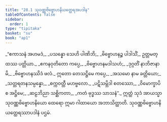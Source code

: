 ```yaml
---
title: "28.1 သုဝဏ္ဏဗိဗ္ဗောဟနိယတ္ထေရအပဒါန"
tableOfContents: false
sidebar:
  order: 1
type: "tipitaka"
basket: "su"
book: "ap1"
---
```



<DynamicBreadcrumb />

<Division number="1" book="ap1">

<Paragraph number="3223" type="verses" book="ap1">
_“ဧကာသနံ အဟမဒံ,_  
_ပသန္နော သေဟိ ပါဏိဘိ;_  
_ဗိဗ္ဗောဟနဉ္စ ပါဒါသိံ,_  
ဥတ္တမတ္ထဿ ပတ္တိယာ._  

</Paragraph>

</Division>
<Division number="2" book="ap1">

<Paragraph number="3224" type="verses" book="ap1">
_ဧကနဝုတိတော ကပ္ပေ,_  
_ဗိဗ္ဗောဟနမဒါသဟံ;_  
_ဒုဂ္ဂတိံ နာဘိဇာနာမိ,_  
_ဗိဗ္ဗောဟနဿိဒံ ဖလံ._  

</Paragraph>

</Division>
<Division number="3" book="ap1">

<Paragraph number="3225" type="verses" book="ap1">
ဣတော တေသဋ္ဌိမေ ကပ္ပေ,_  
_အသမော နာမ ခတ္တိယော;_  
_သတ္တရတနသမ္ပန္နော,_  
_စက္ကဝတ္တီ မဟဗ္ဗလော._  

</Paragraph>

</Division>
<Division number="4" book="ap1">

<Paragraph number="3226" type="verses" book="ap1">
_ပဋိသမ္ဘိဒါ စတဿော,_  
_ဝိမောက္ခာပိ စ အဋ္ဌိမေ;_  
_ဆဠဘိညာ သစ္ဆိကတာ,_  
_ကတံ ဗုဒ္ဓဿ သာသနံ”._  

</Paragraph>

<Paragraph number="3227" book="ap1">
ဣတ္ထံ သုဒံ အာယသ္မာ သုဝဏ္ဏဗိဗ္ဗောဟနိယော ထေရော ဣမာ ဂါထာယော အဘာသိတ္ထာတိ.

</Paragraph>
</Division>

<Paragraph number="3228" type="center" book="ap1">
သုဝဏ္ဏဗိဗ္ဗောဟနိယတ္ထေရဿာပဒါနံ ပဌမံ.
</Paragraph>